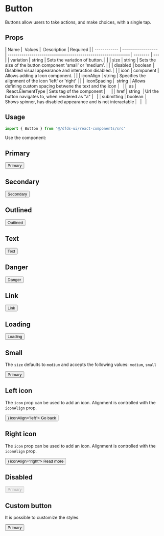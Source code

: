 
<Meta title="Hydro UI/Buttons/Buttons" component={Button} />

# Button

Buttons allow users to take actions, and make choices, with a single tap.

## Props

| Name         |  Values            |  Description                                                   | Required |
| ------------ | ------------------ | -------------------------------------------------------------- | -------- | --- |
| variation    | string             | Sets the variation of button.                                  |          |
| size         | string             | Sets the size of the button component 'small' or 'medium'.     |          |
| disabled     | boolean            | Disabled visual appearance and interaction disabled.           |          |
| icon         | component          | Allows adding a Icon component.                                |          |
| iconAlign    | string             | Specifies the alignment of the icon 'left' or 'right'          |          |
|  iconSpacing |  string            | Allows defining custom spacing betwene the text and the icon   |          |
|  as          |  React.ElementType | Sets tag of the component                                      |          |
| href         | string             | Url the button navigates to, when rendered as "a"              |          |
| submitting   | boolean            | Shows spinner, has disabled appearance and is not interactable |          |     |

## Usage

```jsx
import { Button } from '@/dfds-ui/react-components/src'
```

Use the component:

## Primary

<Preview>
  <Story name="Primary">
    <Button variation="primary">Primary</Button>
  </Story>
</Preview>

## Secondary

<Preview>
  <Story name="Secondary">
    <Button variation="secondary">Secondary</Button>
  </Story>
</Preview>

## Outlined

<Preview>
  <Story name="Outlined">
    <Button variation="outlined">Outlined</Button>
  </Story>
</Preview>

## Text

<Preview>
  <Story name="Text">
    <Button variation="text">Text</Button>
  </Story>
</Preview>

## Danger

<Preview>
  <Story name="Danger">
    <Button variation="danger">Danger</Button>
  </Story>
</Preview>

## Link

<Preview>
  <Story name="Link">
    <Button variation="link" as="a" href="/?path=/docs/buttons-button--link">
      Link
    </Button>
  </Story>
</Preview>

## Loading

<Preview>
  <Story name="Loading">
    <Button variation="primary" submitting>
      Loading
    </Button>
  </Story>
</Preview>

## Small

The `size` defaults to `medium` and accepts the following values: `medium`, `small`

<Preview>
  <Story name="Small">
    <Button variation="primary" size="small">
      Primary
    </Button>
  </Story>
</Preview>

## Left icon

The `icon` prop can be used to add an icon. Alignment is controlled with the `iconAlign` prop.

<Preview>
  <Story name="Left icon">
    <Button variation="primary" icon={<ArrowBack />} iconAlign="left">
      Go back
    </Button>
  </Story>
</Preview>

## Right icon

The `icon` prop can be used to add an icon. Alignment is controlled with the `iconAlign` prop.

<Preview>
  <Story name="Right icon">
    <Button variation="primary" icon={<ArrowForward />} iconAlign="right">
      Read more
    </Button>
  </Story>
</Preview>

## Disabled

<Preview>
  <Story name="Disabled">
    <Button variation="primary" disabled>
      Primary
    </Button>
  </Story>
</Preview>

## Custom button

It is possible to customize the styles

<Preview>
  <Story name="Custom button">
    <Button
      css={css`
        height: auto;
        padding: 10px 20px;
        width: 240px;
        white-space: normal;
        text-align: left;
        line-height: 1.2;
      `}
      variation="primary"
    >
      Primary
    </Button>
  </Story>
</Preview>

